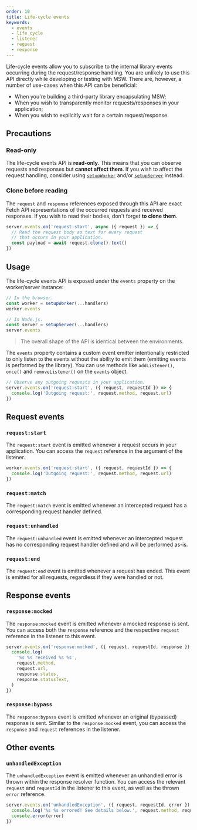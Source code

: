 ```yaml
---
order: 10
title: Life-cycle events
keywords:
  - events
  - life cycle
  - listener
  - request
  - response
---
```


Life-cycle events allow you to subscribe to the internal library events occurring during the request/response handling. You are unlikely to use this API directly while developing or testing with MSW. There are, however, a number of use-cases when this API can be beneficial:

- When you're building a third-party library encapsulating MSW;
- When you wish to transparently monitor requests/responses in your application;
- When you wish to explicitly wait for a certain request/response.

## Precautions

### Read-only

The life-cycle events API is **read-only**. This means that you can observe requests and responses but **cannot affect them**. If you wish to affect the request handling, consider using [`setupWorker`](/docs/api/setup-worker) and/or [`setupServer`](/docs/api/setup-server) instead.

### Clone before reading

The `request` and `response` references exposed through this API are exact Fetch API representations of the occurred requests and received responses. If you wish to read their bodies, don't forget **to clone them**.

```js
server.events.on('request:start', async ({ request }) => {
  // Read the request body as text for every request
  // that occurs in your application.
  const payload = await request.clone().text()
})
```

## Usage

The life-cycle events API is exposed under the `events` property on the worker/server instance:

```js {3,7}
// In the browser.
const worker = setupWorker(...handlers)
worker.events

// In Node.js.
const server = setupServer(...handlers)
server.events
```

> The overall shape of the API is identical between the environments.

The `events` property contains a custom event emitter intentionally restricted to only listen to the events without the ability to emit them (emitting events is performed by the library). You can use methods like `addListener()`, `once()` and `removeListener()` on the `events` object.

```js
// Observe any outgoing requests in your application.
server.events.on('request:start', ({ request, requestId }) => {
  console.log('Outgoing request:', request.method, request.url)
})
```

## Request events

### `request:start`

The `request:start` event is emitted whenever a request occurs in your application. You can access the `request` reference in the argument of the listener.

```js
worker.events.on('request:start', ({ request, requestId }) => {
  console.log('Outgoing request:', request.method, request.url)
})
```

### `request:match`

The `request:match` event is emitted whenever an intercepted request has a corresponding request handler defined.

### `request:unhandled`

The `request:unhandled` event is emitted whenever an intercepted request has no corresponding request handler defined and will be performed as-is.

### `request:end`

The `request:end` event is emitted whenever a request has ended. This event is emitted for all requests, regardless if they were handled or not.

## Response events

### `response:mocked`

The `response:mocked` event is emitted whenever a mocked response is sent. You can access both the `response` reference and the respective `request` reference in the listener to this event.

```js
server.events.on('response:mocked', ({ request, requestId, response }) => {
  console.log(
    '%s %s received %s %s',
    request.method,
    request.url,
    response.status,
    response.statusText,
  )
})
```

### `response:bypass`

The `response:bypass` event is emitted whenever an original (bypassed) response is sent. Similar to the `response:mocked` event, you can access the `response` and `request` references in the listener.

## Other events

### `unhandledException`

The `unhandledException` event is emitted whenever an unhandled error is thrown within the response resolver function. You can access the relevant `request` and `requestId` in the listener to this event, as well as the thrown `error` reference.

```js
server.events.on('unhandledException', ({ request, requestId, error }) => {
  console.log('%s %s errored! See details below.', request.method, request.url)
  console.error(error)
})
```
